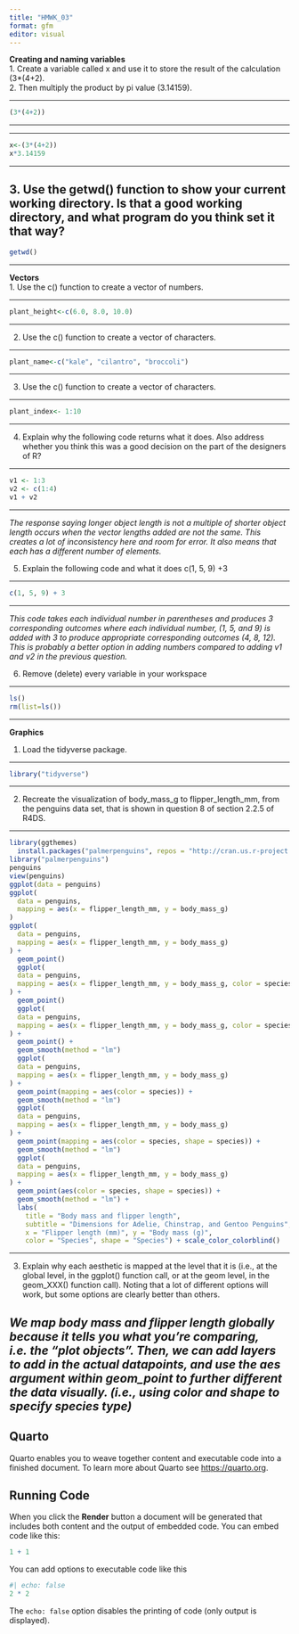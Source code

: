 ```yaml
---
title: "HMWK_03"
format: gfm
editor: visual
---
```


__Creating and naming variables__  
1. Create a variable called x and use it to store the result of the calculation (3*(4+2).  
2. Then multiply the product by pi value (3.14159).

---

```r
(3*(4+2))  
```

---

---

```r
x<-(3*(4+2))  
x*3.14159
```

---

3. Use the getwd() function to show your current working directory. Is that a good working directory, and what program do you think set it that way?  
---

```r
getwd() 
```

---



__Vectors__  
1. Use the c() function to create a vector of numbers.  

---

```r
plant_height<-c(6.0, 8.0, 10.0)  
```

---


2. Use the c() function to create a vector of characters.  

---

```r
plant_name<-c("kale", "cilantro", "broccoli")  
```

---


3. Use the c() function to create a vector of characters.  

---

```r
plant_index<- 1:10  
```

---


4. Explain why the following code returns what it does. Also address whether you think this was a good decision on the part of the designers of R?  

---

```r
v1 <- 1:3  
v2 <- c(1:4)  
v1 + v2  
```

---


_The response saying longer object length is not a multiple of shorter object length occurs when the vector lengths added are not the same. This creates a lot of inconsistency here and room for error. It also means that each has a different number of elements._  

5. Explain the following code and what it does c(1, 5, 9) +3 

---

```r
c(1, 5, 9) + 3  
```

---


_This code takes each individual number in parentheses and produces 3 corresponding outcomes where each individual number, (1, 5, and 9) is added with 3 to produce appropriate corresponding outcomes (4, 8, 12). This is probably a better option in adding numbers compared to adding v1 and v2 in the previous question._  

6. Remove (delete) every variable in your workspace  

---

```r
ls()  
rm(list=ls())  
```

---


__Graphics__  

1. Load the tidyverse package.  

---

```r
library("tidyverse")
```

---
  
2. Recreate the visualization of body_mass_g to flipper_length_mm, from the penguins data set, that is shown in question 8 of section 2.2.5 of R4DS.  

---

```r
library(ggthemes)
  install.packages("palmerpenguins", repos = "http://cran.us.r-project.org") 
library("palmerpenguins")  
penguins  
view(penguins)  
ggplot(data = penguins)  
ggplot(
  data = penguins,
  mapping = aes(x = flipper_length_mm, y = body_mass_g)
)  
ggplot(
  data = penguins,
  mapping = aes(x = flipper_length_mm, y = body_mass_g)
) +
  geom_point()  
  ggplot(
  data = penguins,
  mapping = aes(x = flipper_length_mm, y = body_mass_g, color = species)
) +
  geom_point()  
  ggplot(
  data = penguins,
  mapping = aes(x = flipper_length_mm, y = body_mass_g, color = species)
) +
  geom_point() +
  geom_smooth(method = "lm")  
  ggplot(
  data = penguins,
  mapping = aes(x = flipper_length_mm, y = body_mass_g)
) +
  geom_point(mapping = aes(color = species)) +
  geom_smooth(method = "lm")  
  ggplot(
  data = penguins,
  mapping = aes(x = flipper_length_mm, y = body_mass_g)
) +
  geom_point(mapping = aes(color = species, shape = species)) +
  geom_smooth(method = "lm")  
  ggplot(
  data = penguins,
  mapping = aes(x = flipper_length_mm, y = body_mass_g)
) +
  geom_point(aes(color = species, shape = species)) +
  geom_smooth(method = "lm") +
  labs(
    title = "Body mass and flipper length",
    subtitle = "Dimensions for Adelie, Chinstrap, and Gentoo Penguins",
    x = "Flipper length (mm)", y = "Body mass (g)",
    color = "Species", shape = "Species") + scale_color_colorblind() 
```

---

    
3. Explain why each aesthetic is mapped at the level that it is (i.e., at the global level, in the ggplot() function call, or at the geom level, in the geom_XXX() function call). Noting that a lot of different options will work, but some options are clearly better than others.

_We map body mass and flipper length globally because it tells you what you're comparing, i.e. the "plot objects". Then, we can add layers to add in the actual datapoints, and use the aes argument within geom_point to further different the data visually. (i.e., using color and shape to specify species type)_
---

## Quarto

Quarto enables you to weave together content and executable code into a finished document. To learn more about Quarto see <https://quarto.org>.

## Running Code

When you click the **Render** button a document will be generated that includes both content and the output of embedded code. You can embed code like this:

```r
1 + 1
```

You can add options to executable code like this

```r
#| echo: false
2 * 2
```

The `echo: false` option disables the printing of code (only output is displayed).
